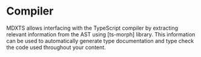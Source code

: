 # Compiler

MDXTS allows interfacing with the TypeScript compiler by extracting relevant information from the AST using [ts-morph] library. This information can be used to automatically generate type documentation and type check the code used throughout your content.
